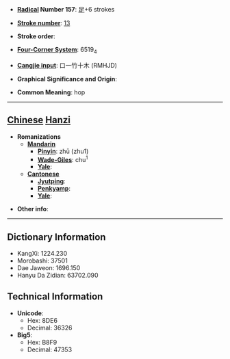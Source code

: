 * '''[[Wiktionary:Chinese radical index| Radical]] Number 157''': [[Wiktionary:Chinese radical index 足|足]]+6 strokes

* '''[[Wiktionary:Chinese total strokes index|Stroke number]]''': [[Wiktionary:Chinese total strokes index 13|13]]

* '''Stroke order''': 

* '''[[Wiktionary:Chinese four corner index|Four-Corner System]]''': 6519<sub>4</sub>

* '''[[Wiktionary:Chinese Cangjie index|Cangjie input]]''': 口一竹十木 (RMHJD)

* '''Graphical Significance and Origin''': 

* '''Common Meaning''': hop

----

== [[Chinese]] [[Hanzi]] ==

* '''Romanizations'''
** '''[[Mandarin]]'''
*** '''[[Pinyin]]''': zhū (zhu1)
*** '''[[Wade-Giles]]''': chu<sup>1</sup>
*** '''[[Yale]]''': 
** '''[[Cantonese]]'''
*** '''[[Jyutping]]''':
*** '''[[Penkyamp]]''': 
*** '''[[Yale]]''': 

* '''Other info''': 

----

== Dictionary Information ==

* KangXi: 1224.230
* Morobashi: 37501
* Dae Jaweon: 1696.150
* Hanyu Da Zidian: 63702.090

== Technical Information ==

* '''Unicode''':
** Hex: 8DE6
** Decimal: 36326
* '''Big5''':
** Hex: B8F9
** Decimal: 47353